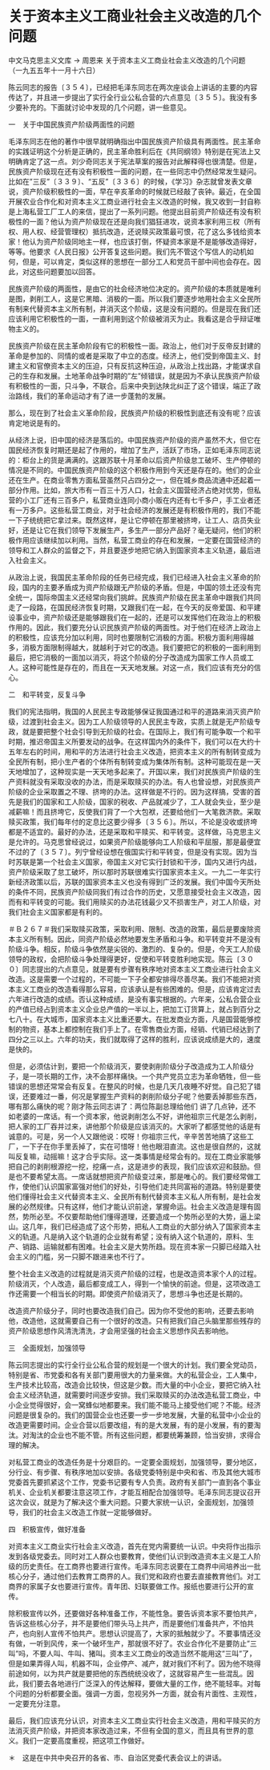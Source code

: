 # 关于资本主义工商业社会主义改造的几个问题

中文马克思主义文库 -> 周恩来
关于资本主义工商业社会主义改造的几个问题
（一九五五年十一月十六日）

陈云同志的报告〔３５４〕，已经把毛泽东同志在两次座谈会上讲话的主要的内容传达了，并且进一步提出了实行全行业公私合营的六点意见〔３５５〕。我没有多少要补充的。下面就讨论中发现的几个问题，讲一些意见。

一　关于中国民族资产阶级两面性的问题

毛泽东同志在他的著作中很早就明确指出中国民族资产阶级具有两面性。民主革命的实践证明这个分析是正确的，民主革命胜利后在《共同纲领》特别是在宪法上又明确肯定了这一点。刘少奇同志关于宪法草案的报告对此解释得也很清楚。但是，民族资产阶级现在还有没有积极性一面的问题，在一些同志中仍然经常发生疑问。比如在"三反"〔３３９〕、"五反"〔３３６〕的时候，《学习》杂志就曾发表文章说，资产阶级积极性的一面，早在辛亥革命的时候就已经敲了丧钟。最近，在全国开展农业合作化和对资本主义工商业进行社会主义改造的时候，我又收到一封自称是上海私营工厂工人的来信，提出了一系列问题。他提出目前资产阶级还有没有积极性的一面？他认为资产阶级现在还是向我们猖狂进攻，说资本家利用三权（所有权、用人权、经营管理权）抵抗改造，还说赎买政策最可恨，花了这么多钱给资本家！他认为资产阶级同地主一样，也应该打倒，怀疑资本家是不是能够改造得好，等等。他要求《人民日报》公开答复这些问题。我们先不管这个写信人的动机如何，但是，可以肯定，类似这样的思想在一部分工人和党员干部中间也会存在。因此，对这些问题要加以回答。

民族资产阶级的两面性，是由它的社会经济地位决定的。资产阶级的本质就是唯利是图，剥削工人，这是它黑暗、消极的一面。所以我们要逐步地用社会主义全民所有制来代替资本主义所有制，并消灭这个阶级，这是没有问题的。但是现在我们还应该利用它积极性的一面，一直利用到这个阶级被消灭为止。我看这是合乎辩证唯物主义的。

民族资产阶级在民主革命阶段有它的积极性一面。政治上，他们对于反帝反封建的革命是参加的、同情的或者是采取了中立的态度。经济上，他们受到帝国主义、封建主义和官僚资本主义的压迫，只有反抗这种压迫，从政治上找出路，才能谋求自己的生存和发展。土地革命战争时期的"左"倾错误，就是因为不承认民族资产阶级有积极性的一面，只斗争，不联合。后来中央到达陕北纠正了这个错误，端正了政治路线，我们的革命运动才有了进一步蓬勃的发展。

那么，现在到了社会主义革命阶段，民族资产阶级的积极性到底还有没有呢？应该肯定地说是有的。

从经济上说，旧中国的经济是落后的。中国民族资产阶级的资产虽然不大，但它在国民经济恢复时期还是起了作用的，增加了生产，活跃了市场，正如毛泽东同志说的：柜台上的货是满满的。这跟苏联十月革命以后资产阶级怠工破坏、生产停顿的情况是不同的。中国民族资产阶级的这个积极作用到今天还是存在的。他们的企业还在生产。在商业零售方面私营虽然只占四分之一，但在城乡商品流通中还起着一部分作用。比如，旅大市有一百三十万人口，社会主义国营经济占绝对优势，但私营的小工厂还有三百多户，私营商业连同小商小贩在内还有七千多户，手工业者还有一万多户。这些私营工商业，对于社会经济的发展还是有积极作用的，我们不能一下子统统把它拿过来。既然这样，是让它停顿在那里被挤垮，让工人、店员失业好，还是让它在我们领导下发展生产，多生产一部分产品好？毫无疑问，他们的积极作用应该继续加以利用。当然，私营工商业的存在和发展，一定要在国营经济的领导和工人群众的监督之下，并且要逐步地把它纳入到国家资本主义轨道，最后进入社会主义。

从政治上说，我国民主革命阶段的任务已经完成，我们已经进入社会主义革命的阶段，国内的主要矛盾成为资产阶级跟无产阶级的矛盾。但是，中国的领土还没有完全统一，国际帝国主义还经常向我们挑衅。民族资产阶级在民主革命中跟我们共同走了一段路，在国民经济恢复时期，又跟我们在一起，在今天的反帝爱国、和平建设事业中，资产阶级还是能够跟我们在一起的，还是可以发挥他们在政治上的积极作用的。因此，我们要充分认识民族资产阶级的两面性。对于他们在经济上政治上的积极性，应该充分加以利用，同时也要限制它消极的方面。积极方面利用得越多，消极方面限制得越大，就越利于对它的改造。我们要把它的积极的一面利用到最后，把它消极的一面加以消灭，将这个阶级的分子改造成为国家工作人员或工人。这种可能性是存在的，而且在一天天地发展。对这一点，我们应该有充分的信心。

二　和平转变，反复斗争

我们的宪法指明，我国的人民民主专政能够保证我国通过和平的道路来消灭资产阶级，过渡到社会主义。因为工人阶级领导的人民民主专政，实质上就是无产阶级专政，就是要把整个社会引导到无阶级的社会。在国际上，我们有可能争取一个和平时期，推迟帝国主义所要发动的战争。在这样国内外的条件下，我们可以在大约十五年左右的时间，用和平的方法进行社会主义改造，把资本主义的所有制转变成为全民所有制，把小生产者的个体所有制转变成为集体所有制。这种可能现在是一天天地增加了，这种现实是一天天地多起来了。开国以来，我们对民族资产阶级的生产资料就没有采取没收的办法，而是采取赎买的办法。有人也曾设想，对民族资产阶级的企业采取置之不理、挤垮的办法。这样做是不行的。因为这样搞，受害的首先是我们的国家和工人阶级，国家的税收、产品就减少了，工人就会失业，至少是减薪嘛！而且挤垮它，反使我们背了一个大包袱，还要给他们一大笔救济款。采取赎买政策，我们每年付的定息比这要少得多〔３５６〕。所以，不论是没收或挤垮都是不适宜的。最好的办法，还是采取和平赎买、和平转变。这样做，马克思主义是允许的。马克思曾经说过，如果资产阶级能够向工人阶级和平屈服，那是最便宜不过的了〔３５７〕。列宁曾经设想在俄国实行和平转变，但是没有实现。因为当时苏联是第一个社会主义国家，帝国主义对它实行封锁和干涉，国内又进行内战，资产阶级采取了怠工破坏，所以那时苏联很难实行国家资本主义。一九二一年实行新经济政策以后，苏联的国家资本主义也没有得到广泛的发展。我们中国今天所处的条件不同，民族资产阶级同我们有过合作的历史，又愿意接受社会主义改造，因而有和平转变的可能。我们用赎买的办法花钱最少又不损害生产，对工人阶级，对我们社会主义国家都是有利的。

＃Ｂ２６７＃我们采取赎买政策，采取利用、限制、改造的政策，最后是要废除资本主义所有制。因此，同资产阶级必然地要发生矛盾和斗争。和平转变并不是没有阶级斗争。相反，阶级斗争依然是尖锐的、激烈的、复杂的。但是，今天工人阶级领导的政权，会把阶级斗争处理得更好，促使和平转变胜利地实现。陈云〔３００〕同志提出的六点意见，就是要有步骤有秩序地对资本主义工商业进行社会主义改造。这是需要一个过程的，不可能一下子全都安排得尽善尽美。我们不能把对资本主义工商业的改造看得那么容易，应该承认是有些困难的。但是，应该肯定过去六年进行改造的成绩。否认这种成绩，是没有事实根据的。六年来，公私合营企业的产值已经占到资本主义企业总产值的一半以上，把加工订货算上，就占到百分之七八十。在大城市，国家资本主义比重还要大。在批发商业方面，凡是国营能够控制的物资，基本上都控制在我们手上了。在零售商业方面，经销、代销已经达到了四分之三以上。六年的功夫，我们就取得了这样的胜利，应该说成绩是大的，速度是快的。

但是，必须估计到，要把一个阶级消灭，要使剥削阶级分子改造成为工人阶级分子，是一项长期的工作，决不会那样痛快。一个共产党员立志为革命牺牲，但一些错误的思想还常常会有反复。在整风的时候，也是几天几夜睡不好觉。自己犯了错误，还要难过一番，何况是掌握生产资料的剥削阶级分子呢？他要丢掉那些东西，哪有那么痛快的呢？刚才陈云同志讲了：两位陈副总理给他们 讲了几点钟，还不如老婆的一席话。有一个资本家，他说剥削怎么不好，讲他祖宗三代是怎么剥削，把人家的工厂吞并过来，讲他那个阶级是应该消灭的。大家听了都感觉他的话是有诚意的。可是，另一个人又跟他说：哎呀！你祖宗三代，辛辛苦苦地搞了这些工厂，一下子在你手里丢掉了，实在可惜呀！他也眼泪直流。这也是很自然的，这就叫反复嘛，动摇嘛！这才合乎实际。这一类事情是经常会有的。现在工商业家能够把自己的剥削根源挖一挖，挖痛一点，这是进步的表现，我们应该欢迎和鼓励。但是也不要希望太高。一席话就想把资产阶级变过来，那是唯心的。我们要经常做工作，使他们认识国家富强对他们的好处，引导他们走共同富裕的道路。特别是要使他们懂得社会主义代替资本主义、全民所有制代替资本主义私人所有制，是社会发展的必然规律。只有这样，他们才能认识前途，掌握命运。社会主义改造是理有固然，势所必至。不仅要帮助他们懂得道理，还要造成一个势所必至的大势，逼上梁山。这几年，我们已经造成了这个形势，把私人工商业的大部分纳入了国家资本主义的轨道。凡是纳入这个轨道的企业就有希望；没有纳入这个轨道的，原料、生产、销路、运输就都有困难。社会主义是大势所趋。现在资本家一只脚已经踏入社会主义的门槛，另一只脚不跟进来也不行了。

整个社会主义改造的过程就是消灭资产阶级的过程，也是改造资本家个人的过程。阶级消灭，个人改造，最后都变成工人，得到一个愉快的前途。但是，这项改造工作还需要一个相当长的时期。即使资产阶级消灭了，思想斗争也还是长期的。

改造资产阶级分子，同时也要改造我们自己。因为你不受他的影响，还要去影响他，改造他，这就需要自己有一个很好的改造。只有把我们自己头脑里那些残存的资产阶级思想作风清洗清洗，才会用坚强的社会主义思想作风去影响他。

三　全面规划，加强领导

陈云同志提出的实行全行业公私合营的规划是一个很大的计划。我们要全党动员，特别是省、市党委和各有关部门要用很大的力量来做。大的私营企业，工人集中，生产技术比较高，改造会比较快，但这是少数。而大量的中小企业，要把它纳入社会主义经济轨道，就需要时间逐步安排。我们采取赎买的办法改造私营工商业，中小企业觉得很好，会一窝蜂似地都要来。我们能不能马上接受他们呢？不能。经济问题是很复杂的。我们的国营企业也还要一步一步地发展，大量的私营中小企业的改造更需要时间。企业合营以后要改组，有的是大发展，有的是小发展，有的要淘汰。对淘汰的企业也不能不管。所有这些问题，都要统筹兼顾，恰当安排，求得合理的解决。

对私营工商业的改造任务是十分艰巨的。一定要全面规划，加强领导，要分地区，分行业、有步骤、有秩序地加以安排。各级党委特别是中央和省、市及其他大城市党委首先要抓紧这个工作，党委书记要有专人负责。政府有关部门一直到各个事业机关、企业机关都要注意这项工作，才能互相配合加强领导。毛泽东同志提议召开这次会议，就是为了解决这个重大问题。只要大家统一认识，全面规划，加强领导，我们的社会主义改造工作就一定能够做好。

四　积极宣传，做好准备

对资本主义工商业实行社会主义改造，首先在党内需要统一认识。中央将作出指示发到各级党委去。同时对工人群众也要教育，使他们认识到改造资本主义是工人阶级的历史责任。在工商界也要进行宣传。毛泽东同志说要在工商界中间培养出一批核心分子，通过他们去教育工商界的人。我们党和政府也要去直接教育他们。对工商界的家属子女也要进行宣传。青年团、妇联要做工作。报纸也要进行公开的宣传。

除积极宣传以外，还要做好各种准备工作，不能性急。要告诉资本家不要怕共产，告诉这些核心分子，并不是要他们带头马上共产，而是要他们准备共产，不怕共产，也向别人宣传不怕共产。思想认识提高了，大家的抵触就少了。不要事情还没有做，一听到风传，来一个破坏生产，那就很不好了。农业合作化不是要防止"三叫"吗，不要人叫、牛叫、猪叫。资本主义工商业的改造当然不能用这"三叫"了，但是如果弄得人叫，机器不叫，企业停产、减产，就对我们不利了。因为他不晓得前途如何，以为共产就是要把他的东西统统没收了，这就容易产生一些混乱。因此，我们要去各地进行广泛深入的传达解释，要做大量的工作，绝不能轻率。对每个问题的分析都要全面。强调一方面，忽视另外一方面，就会有片面性、主观性，一定要充分注意。

最后，我们应该充分认识，对资本主义工商业实行社会主义改造，用和平赎买的方法消灭资产阶级，并把资本家改造过来，不但有全国的意义，而且具有世界的意义。我们一定要高度重视，把这项工作做好。

＊　这是在中共中央召开的各省、市、自治区党委代表会议上的讲话。

